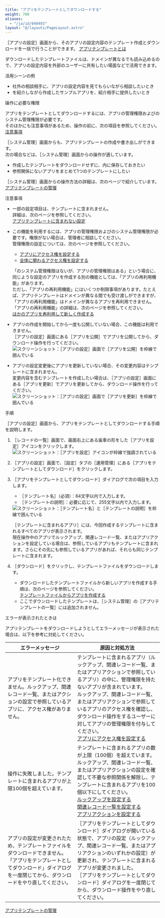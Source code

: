 ```yaml
---
title: "アプリをテンプレートとしてダウンロードする"
weight: 700
aliases:
  - "/ja/id/040493"
layout: "@/layouts/PageLayout.astro"
---
```




<Wovn>［アプリの設定］</Wovn>画面から、そのアプリの設定内容のテンプレート作成とダウンロードを一括で行うことができます。
[アプリテンプレートとは](/k/ja/id/04022.html)

ダウンロードしたテンプレートファイルは、ドメインが異なる<Kintone />でも読み込めるので、アプリの設定内容を外部の<Kintone />ユーザーに共有したい場面などで活用できます。

<Heading id="app_settings_download_apptemplate_40">活用シーンの例</Heading>

* 社外の相談相手に、アプリの設定内容を見てもらいながら相談したいとき
* <Kintone />を紹介しながら作成したサンプルアプリを、紹介相手に提供したいとき

<Heading id="app_settings_download_apptemplate_50">操作に必要な権限</Heading>

アプリをテンプレートとしてダウンロードするには、アプリの管理権限および<Kintone />のシステム管理権限が必要です。  
そのほかにも注意事項があるため、操作の前に、次の項目を参照してください。  
[注意事項](/k/ja/id/040493.html#app_settings_download_apptemplate_10)

<Note>

<Wovn>［<Kintone />システム管理］</Wovn>画面からも、アプリテンプレートの作成や書き出しができます。<Wovn></Wovn>  
次の場合などは、<Wovn>［<Kintone />システム管理］</Wovn>画面からの操作が適しています。<Wovn></Wovn>

* 作成したテンプレートをダウンロードせずに、<Kintone />内に保存しておきたい
* 参照関係にないアプリをまとめて1つのテンプレートにしたい

<Wovn>［<Kintone />システム管理］</Wovn>画面からの操作方法の詳細は、次のページで紹介しています。<Wovn></Wovn>  
[アプリテンプレートの管理](/k/ja/id/04017.html)

</Note>

<Heading id="app_settings_download_apptemplate_10">注意事項</Heading>

* 一部の設定項目は、テンプレートに含まれません。  
  詳細は、次のページを参照してください。  
  [アプリテンプレートに含まれない設定](/k/ja/id/04021.html)

* この機能を利用するには、アプリの管理権限および<Kintone />のシステム管理権限が必要です。権限がない場合は、管理者に相談してください。  
  管理権限の設定については、次のページを参照してください。  
  * [アプリにアクセス権を設定する](/k/ja/id/040589.html)
  * [<Kintone />全体に関わるアクセス権を設定する](/k/ja/id/040867.html)

   <Hint>

    「<Kintone />のシステム管理権限はないが、アプリの管理権限はある」という場合に、同じような設定のアプリを作成する別の機能としては、「アプリの再利用機能」があります。  
    ただし、「アプリの再利用機能」にはいくつか制限事項があります。たとえば、アプリテンプレートはドメインが異なる<Kintone />間でも受け渡しができますが、「アプリの再利用機能」はドメインが異なるアプリを再利用できません。  
   「アプリの再利用機能」の詳細は、次のページを参照してください。  
   [ほかのアプリを再利用して新しく作成する](/k/ja/id/040630.html)

   </Hint>

* アプリの作成を開始してから一度も公開していない場合、この機能は利用できません。  
  <Wovn>［アプリの設定］</Wovn>画面にある<Wovn>［アプリを公開］</Wovn>でアプリを公開してから、ダウンロード操作を行ってください。<Wovn></Wovn><Wovn></Wovn>  
  <Img src="/k/kintone/img-ja/app_settings_download_apptemplate_img01.png" alt="スクリーンショット：［アプリの設定］画面で［アプリを公開］を枠線で囲んでいる" />

* アプリの設定変更後にアプリを更新していない場合、その変更内容はテンプレートに含まれません。  
  変更内容を含むテンプレートを作成したい場合は、<Wovn>［アプリの設定］</Wovn>画面にある<Wovn>［アプリを更新］</Wovn>でアプリを更新してから、ダウンロード操作を行ってください。<Wovn></Wovn><Wovn></Wovn>
  <Img src="/k/kintone/img-ja/app_settings_download_apptemplate_img02.png" alt="スクリーンショット：［アプリの設定］画面で［アプリを更新］を枠線で囲んでいる" />

<Heading id="app_settings_download_apptemplate_20">手順</Heading>

<Wovn>［アプリの設定］</Wovn>画面から、アプリをテンプレートとしてダウンロードする手順を説明します。<Wovn></Wovn>

1. <Wovn>［レコードの一覧］</Wovn>画面で、画面右上にある歯車の形をした<Wovn>［アプリを設定］</Wovn>アイコンをクリックします。<Wovn></Wovn><Wovn></Wovn>  
   <Img src="/k/kintone/img/settings_new_icon.png" alt="スクリーンショット：［アプリを設定］アイコンが枠線で強調されている" />

1. <Wovn>［アプリの設定］</Wovn>画面で、<Wovn>［設定］</Wovn>タブの<Wovn>［運用管理］</Wovn>にある<Wovn>［アプリをテンプレートとしてダウンロード］</Wovn>をクリックします。<Wovn></Wovn><Wovn></Wovn><Wovn></Wovn><Wovn></Wovn>

1. <Wovn>［アプリをテンプレートとしてダウンロード］</Wovn>ダイアログで次の項目を入力します。<Wovn></Wovn>
    * <Wovn>［テンプレート名］</Wovn>（必須）：64文字以内で入力します。
    * <Wovn>［テンプレートの説明］</Wovn>：必要に応じて、255文字以内で入力します。
   <Img src="/k/kintone/img-ja/app_settings_download_apptemplate_img03.png" alt="スクリーンショット：［テンプレート名］と［テンプレートの説明］を枠線で囲んでいる" />

   <Note>

   <Wovn>［テンプレートに含まれるアプリ］</Wovn>には、今回作成するテンプレートに含まれるすべてのアプリが表示されます。<Wovn></Wovn>  
   現在操作中のアプリでルックアップ、関連レコード一覧、またはアプリアクションを設定している場合は、参照しているアプリもテンプレートに含まれます。さらにその先にも参照しているアプリがあれば、それらも同じテンプレートに含まれます。

   </Note>

1. <Wovn>［ダウンロード］</Wovn>をクリックし、テンプレートファイルをダウンロードします。<Wovn></Wovn>

   <Note> 

   * ダウンロードしたテンプレートファイルから新しいアプリを作成する手順は、次のページを参照してください。  
     [テンプレートファイルからアプリを作成する](/k/ja/id/040627.html)
   * ここでダウンロードしたテンプレートは、<Wovn>［<Kintone />システム管理］</Wovn>の<Wovn>［アプリテンプレートの一覧］</Wovn>には追加されません。<Wovn></Wovn>

   </Note>

<Heading id="app_settings_download_apptemplate_30">エラーが表示されたときは</Heading>

アプリテンプレートをダウンロードしようとしてエラーメッセージが表示された場合は、以下を参考に対処してください。

<table>
    <thead>
        <tr>
            <th>エラーメッセージ</th>
            <th>原因と対処方法</th>
        </tr>
    </thead>
    <tbody>
        <tr>
            <td>アプリをテンプレート化できません。ルックアップ、関連レコード一覧、またはアクションの設定で参照しているアプリに、アクセス権がありません。</td>
            <td>
              テンプレートに含まれるアプリ（ルックアップ、関連レコード一覧、またはアプリアクションで参照しているアプリ）の中に、管理権限を持たないアプリが含まれています。<br />ルックアップ、関連レコード一覧、またはアプリアクションで参照しているアプリのアクセス権を確認し、ダウンロード操作をするユーザーに対してアプリの管理権限を付与してください。<br />
              <a href="/k/ja/id/040589.html">アプリにアクセス権を設定する</a>
            </td>
        </tr>
        <tr>
            <td>操作に失敗しました。テンプレートに含まれるアプリが上限100個を超えています。</td>
            <td>
              テンプレートに含まれるアプリの数が上限（100個）を超えています。<br />ルックアップ、関連レコード一覧、またはアプリアクションの設定を確認して不要な参照関係を解除し、テンプレートに含まれるアプリを100個以下にしてください。<br />
              <a href="/k/ja/id/040547.html">ルックアップを設定する</a><br />
              <a href="/k/ja/id/040552.html">関連レコード一覧を設定する</a><br />
              <a href="/k/ja/id/040487.html">アプリアクションを設定する</a>
            </td>
        </tr>
        <tr>
            <td>アプリの設定が変更されたため、テンプレートファイルをダウンロードできません。「アプリをテンプレートとしてダウンロード」ダイアログを一度閉じてから、ダウンロードをやり直してください。</td>
            <td><Wovn>［アプリをテンプレートとしてダウンロード］</Wovn>ダイアログが開いている状態で、アプリの設定（ルックアップ、関連レコード一覧、またはアプリアクションのいずれかの設定）が更新され、テンプレートに含まれるアプリが変更されました。<Wovn></Wovn><br /><Wovn>［アプリをテンプレートとしてダウンロード］</Wovn>ダイアログを一度閉じてから、ダウンロード操作をやり直してください。<Wovn></Wovn></td>
        </tr>
    </tbody>
</table>

<Reference>

[アプリテンプレートの管理](/k/ja/id/04017.html)

</Reference>
